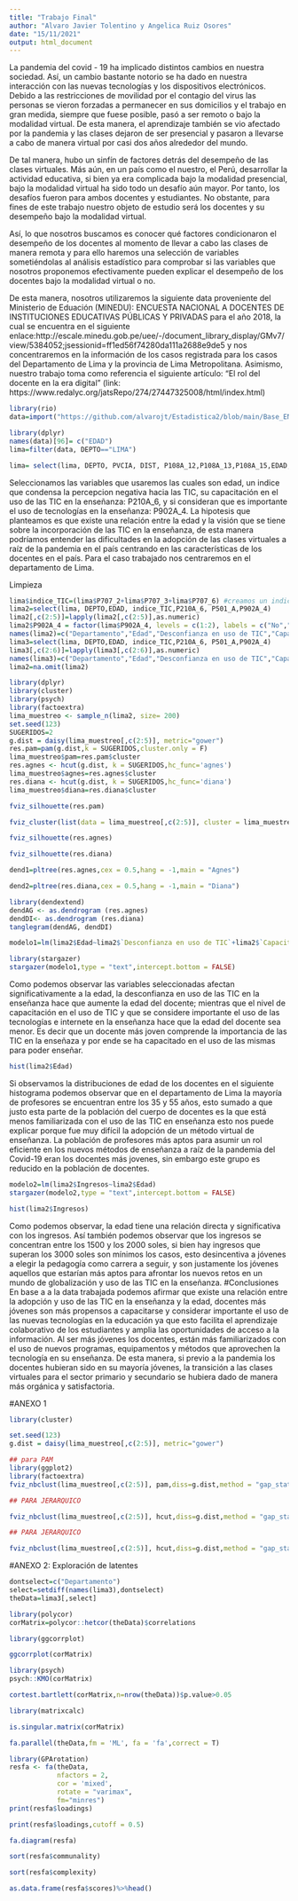```yaml
---
title: "Trabajo Final"
author: "Alvaro Javier Tolentino y Angelica Ruiz Osores"
date: "15/11/2021"
output: html_document
---
```

La pandemia del covid - 19 ha implicado distintos cambios en nuestra sociedad. Así, un cambio bastante notorio se ha dado en nuestra interacción con las nuevas tecnologías y los dispositivos electrónicos. Debido a las restricciones de movilidad por el contagio del virus las personas se vieron forzadas a permanecer en sus domicilios y el trabajo en gran medida, siempre que fuese posible, pasó a ser remoto o bajo la modalidad virtual. De esta manera, el aprendizaje también se vio afectado por la pandemia y las clases dejaron de ser presencial y pasaron a llevarse a cabo de manera virtual por casi dos años alrededor del mundo.

De tal manera, hubo un sinfín de factores detrás del desempeño de las clases virtuales. Más aún, en un país como el nuestro, el Perú, desarrollar la actividad educativa, si bien ya era complicada bajo la modalidad presencial, bajo la modalidad virtual ha sido todo un desafío aún mayor. Por tanto, los desafíos fueron para ambos docentes y estudiantes. No obstante, para fines de este trabajo nuestro objeto de estudio será los docentes y su desempeño bajo la modalidad virtual.

Así, lo que nosotros buscamos es conocer qué factores condicionaron el desempeño de los docentes al momento de llevar a cabo las clases de manera remota y para ello haremos una selección de variables sometiéndolas al análisis estadístico para comprobar si las variables que nosotros proponemos efectivamente pueden explicar el desempeño de los docentes bajo la modalidad virtual o no.

De esta manera, nosotros utilizaremos la siguiente data proveniente del Ministerio de Eduación (MINEDU): ENCUESTA NACIONAL A DOCENTES DE INSTITUCIONES EDUCATIVAS PÚBLICAS Y PRIVADAS para el año 2018, la cual se encuentra en el siguiente enlace:http://escale.minedu.gob.pe/uee/-/document_library_display/GMv7/view/5384052;jsessionid=ff1ed56f74280da111a2688e9de5 y nos concentraremos en la información de los casos registrada para los casos del Departamento de Lima y la provincia de Lima Metropolitana. Asimismo, nuestro trabajo toma como referencia el siguiente artículo: “El rol del docente en la era digital” (link: https://www.redalyc.org/jatsRepo/274/27447325008/html/index.html)

```r
library(rio)
data=import("https://github.com/alvarojt/Estadistica2/blob/main/Base_ENDO_2018.sav?raw=true")
```

```r
library(dplyr)
names(data)[96]= c("EDAD")
lima=filter(data, DEPTO=="LIMA")
```

```r
lima= select(lima, DEPTO, PVCIA, DIST, P108A_12,P108A_13,P108A_15,EDAD,P205A,P210A_6,P501_A,P601A_4,P604,P604A,P701C6,P702_1,P702_2,P703,P707_1,P707_2,P707_3,P707_4,P707_5,P707_6,P902A_4,P904_15)
```
Seleccionamos las variables que usaremos las cuales son edad, un indice que condensa la percepcion negativa hacia las TIC, su capacitación en el uso de las TIC en la enseñanza: P210A_6, y si consideran que es importante el uso de tecnologías en la enseñanza: P902A_4.
La hipotesis que planteamos es que existe una relación entre la edad y la visión que se tiene sobre la incorporación de las TIC en la enseñanza, de esta manera podríamos entender las dificultades en la adopción de las clases virtuales a raíz de la pandemia en el país centrando en las características de los docentes en el país. Para el caso trabajado nos centraremos en el departamento de Lima.  

Limpieza
```r
lima$indice_TIC=(lima$P707_2+lima$P707_3+lima$P707_6) #creamos un indice que nos muestra la desconfianza hacia las TIC
lima2=select(lima, DEPTO,EDAD, indice_TIC,P210A_6, P501_A,P902A_4)
lima2[,c(2:5)]=lapply(lima2[,c(2:5)],as.numeric)
lima2$P902A_4 = factor(lima$P902A_4, levels = c(1:2), labels = c("No","Si"))
names(lima2)=c("Departamento","Edad","Desconfianza en uso de TIC","Capacitación en uso de TIC","Ingresos","Uso de tecnologia en enseñanza")
lima3=select(lima, DEPTO,EDAD, indice_TIC,P210A_6, P501_A,P902A_4)
lima3[,c(2:6)]=lapply(lima3[,c(2:6)],as.numeric)
names(lima3)=c("Departamento","Edad","Desconfianza en uso de TIC","Capacitación en uso de TIC","Ingresos","Uso de tecnologia en enseñanza")
lima2=na.omit(lima2)
```

```r
library(dplyr)
library(cluster)
library(psych)
library(factoextra)
lima_muestreo <- sample_n(lima2, size= 200)
set.seed(123)
SUGERIDOS=2
g.dist = daisy(lima_muestreo[,c(2:5)], metric="gower")
res.pam=pam(g.dist,k = SUGERIDOS,cluster.only = F)
lima_muestreo$pam=res.pam$cluster
res.agnes <- hcut(g.dist, k = SUGERIDOS,hc_func='agnes')
lima_muestreo$agnes=res.agnes$cluster
res.diana <- hcut(g.dist, k = SUGERIDOS,hc_func='diana')
lima_muestreo$diana=res.diana$cluster
```

```r
fviz_silhouette(res.pam)
```

```r
fviz_cluster(list(data = lima_muestreo[,c(2:5)], cluster = lima_muestreo$pam))
```

```r
fviz_silhouette(res.agnes)
```

```r
fviz_silhouette(res.diana)
```

```r
dend1=pltree(res.agnes,cex = 0.5,hang = -1,main = "Agnes")
```

```r
dend2=pltree(res.diana,cex = 0.5,hang = -1,main = "Diana")
```

```r
library(dendextend)
dendAG <- as.dendrogram (res.agnes)
dendDI<- as.dendrogram (res.diana)
tanglegram(dendAG, dendDI)
```

```r
modelo1=lm(lima2$Edad~lima2$`Desconfianza en uso de TIC`+lima2$`Capacitación en uso de TIC`+factor(lima2$`Uso de tecnologia en enseñanza`))
```


```r
library(stargazer)
stargazer(modelo1,type = "text",intercept.bottom = FALSE)
```

Como podemos observar las variables seleccionadas afectan significativamente a la edad, la desconfianza en uso de las TIC en la enseñanza hace que aumente la edad del docente; mientras que el nivel de capacitación en el uso de TIC y que se considere importante el uso de las tecnologías e internete en la enseñanza hace que la edad del docente sea menor.
Es decir que un docente más joven comprende la importancia de las TIC en la enseñaza y por ende se ha capacitado en el uso de las mismas para poder enseñar. 
```r
hist(lima2$Edad)
```
Si observamos la distribuciones de edad de los docentes en el siguiente histograma podemos observar que en el departamento de Lima la mayoría de profesores se encuentran entre los 35 y 55 años, esto sumado a que justo esta parte de la población del cuerpo de docentes es la que está menos familiarizada con el uso de las TIC en enseñanza esto nos puede explicar porque fue muy difícil la adopción de un método virtual de enseñanza. La población de profesores más aptos para asumir un rol eficiente en los nuevos métodos de enseñanza a raíz de la pandemia del Covid-19 eran los docentes más jovenes, sin embargo este grupo es reducido en la población de docentes. 
```r
modelo2=lm(lima2$Ingresos~lima2$Edad)
stargazer(modelo2,type = "text",intercept.bottom = FALSE)
```

```r
hist(lima2$Ingresos)
```
Como podemos observar, la edad tiene una relación directa y significativa con los ingresos. Así también podemos observar que los ingresos se concentran entre los 1500 y los 2000 soles, si bien hay ingresos que superan los 3000 soles son mínimos los casos, esto desincentiva a jóvenes a elegir la pedagogía como carrera a seguir, y son justamente los jóvenes aquellos que estarían más aptos para afrontar los nuevos retos en un mundo de globalización y uso de las TIC en la enseñanza.
#Conclusiones
En base a a la data trabajada podemos afirmar que existe una relación entre la adopción y uso de las TIC en la enseñanza y la edad, docentes más jóvenes son más propensos a capacitarse y considerar importante el uso de las nuevas tecnologías en la educación ya que esto facilita el aprendizaje colaborativo de los estudiantes y amplia las oportunidades de acceso a la información. Al ser más jóvenes los docentes, están más familiarizados con el uso de nuevos programas, equipamentos y métodos que aprovechen la tecnología en su enseñanza. De esta manera, si previo a la pandemia los docentes hubieran sido en su mayoría jóvenes, la transición a las clases virtuales para el sector primario y secundario se hubiera dado de manera más orgánica y satisfactoria.




#ANEXO 1
```r
library(cluster)

set.seed(123)
g.dist = daisy(lima_muestreo[,c(2:5)], metric="gower")
```

```r
## para PAM
library(ggplot2)
library(factoextra)
fviz_nbclust(lima_muestreo[,c(2:5)], pam,diss=g.dist,method = "gap_stat",k.max = 10,verbose = F)
```

```r
## PARA JERARQUICO

fviz_nbclust(lima_muestreo[,c(2:5)], hcut,diss=g.dist,method = "gap_stat",k.max = 10,verbose = F,hc_func = "agnes")
```
```r
## PARA JERARQUICO

fviz_nbclust(lima_muestreo[,c(2:5)], hcut,diss=g.dist,method = "gap_stat",k.max = 10,verbose = F,hc_func = "diana")
```

#ANEXO 2: Exploración de latentes
```r
dontselect=c("Departamento")
select=setdiff(names(lima3),dontselect) 
theData=lima3[,select]

library(polycor)
corMatrix=polycor::hetcor(theData)$correlations
```

```r
library(ggcorrplot)

ggcorrplot(corMatrix)
```

```r
library(psych)
psych::KMO(corMatrix) 
```

```r
cortest.bartlett(corMatrix,n=nrow(theData))$p.value>0.05
```

```r
library(matrixcalc)

is.singular.matrix(corMatrix)
```

```r
fa.parallel(theData,fm = 'ML', fa = 'fa',correct = T)
```

```r
library(GPArotation)
resfa <- fa(theData,
            nfactors = 2,
            cor = 'mixed',
            rotate = "varimax",
            fm="minres")
print(resfa$loadings)
```

```r
print(resfa$loadings,cutoff = 0.5)
```

```r
fa.diagram(resfa)
```

```r
sort(resfa$communality)
```

```r
sort(resfa$complexity)
```

```r
as.data.frame(resfa$scores)%>%head()
```


